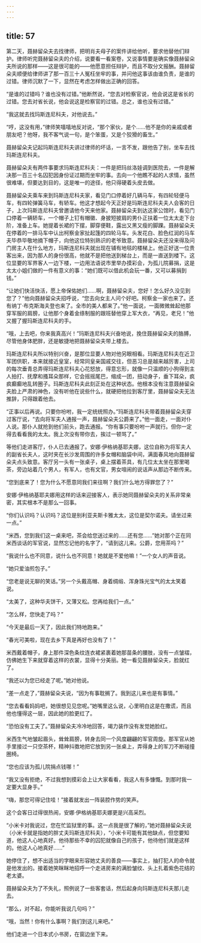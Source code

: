 ```yaml
---
---
---
```

title: 57
---




第二天，聂赫留朵夫去找律师，把明肖夫母子的案件讲给他听，要求他替他们辩护。律师听完聂赫留朵夫的介绍，说要看一看案卷，又说事情要是确实像聂赫留朵夫所说的那样——这是很可能的——他愿意担任辩护，而且不取分文报酬。聂赫留朵夫顺便给律师讲了那一百三十人冤枉坐牢的事，并问他这事该由谁负责，是谁的过错。律师沉默了一下，显然在考虑怎样做出正确的回答。

“是谁的过错吗？谁也没有过错。”他断然说，“您去对检察官说，他会说这是省长的过错。您去对省长说，他会说这是检察官的过错。总之，谁也没有过错。”

“我这就去找玛斯连尼科夫，对他说去。”

“哼，这没有用，”律师笑嘻嘻地反对说，“那个家伙，是个……他不是你的亲戚或者朋友吧？他呀，我不客气说一句，是个笨蛋，又是个狡猾的畜生。”

聂赫留朵夫记起玛斯连尼科夫讲过律师的坏话，一言不发，跟他告了别，坐车去找玛斯连尼科夫。

聂赫留朵夫有两件事要求玛斯连尼科夫：一件是把玛丝洛娃调到医院去，一件是解决那一百三十名囚犯因身份证过期而坐牢的事。去向一个他瞧不起的人求情，虽然很难堪，但要达到目的，这是唯一的途径，他只得硬着头皮去做。

聂赫留朵夫乘车来到玛斯连尼科夫家，看见门口停着好几辆马车，有四轮轻便马车，有四轮弹簧马车，有轿车。他这才想起今天正好是玛斯连尼科夫夫人会客的日子，上次玛斯连尼科夫曾邀请他今天来他家。聂赫留朵夫到达这家公馆时，看见门口停着一辆轿车，一个帽子上钉有帽徽、身披短披肩的男仆正扶着一位太太走下台阶，准备上车。她提着长裙的下摆，脚穿便鞋，露出又黑又瘦的脚踝。聂赫留朵夫在停着的一排马车中认出柯察金家扯起篷的四轮马车。头发花白、脸色红润的马车夫毕恭毕敬地摘下帽子，向他这位特别熟识的老爷致意。聂赫留朵夫还没来得及问门房主人在什么地方，玛斯连尼科夫就出现在铺有地毯的楼梯上。他正好送一位贵客出来，因为那人的身份很高，他就不是把他送到梯台上，而是一直送到楼下。这位显要的军界客人一边下楼，一边用法语说市里举办摸彩会，为孤儿院募捐，这是太太小姐们做的一件有意义的事：“她们既可以借此机会玩一番，又可以募捐到钱。”

“让她们快活快活，愿上帝保佑她们……啊，聂赫留朵夫，您好！怎么好久没见到您了？”他向聂赫留朵夫招呼说，“您去向女主人问个好吧。柯察金一家也来了。还有纳丁·布克斯海夫登也来了。全市的美人都来了。”他一面说，一面微微耸起他那穿军服的肩膀，让他那个身着金绦制服的跟班替他穿上军大衣，“再见，老兄！”他又握了握玛斯连尼科夫的手。

“哦，上去吧，你来我真高兴！”玛斯连尼科夫兴奋地说，挽住聂赫留朵夫的胳膊，尽管他身体肥胖，还是敏捷地把聂赫留朵夫带上楼去。

玛斯连尼科夫所以特别兴奋，是那位显要人物对他另眼相看。玛斯连尼科夫在近卫军团供职，本来就接近皇室，经常同皇亲国戚交往，但恶习总是越来越厉害，上司的每次垂青总弄得玛斯连尼科夫心花怒放，得意忘形，就像一只温顺的小狗得到主人拍打、抚摩和搔耳朵那样，它会摇摇尾巴，缩成一团，扭动身子，垂下耳朵，疯疯癫癫地乱转圈子。玛斯连尼科夫此刻正处在这种状态。他根本没有注意聂赫留朵夫脸上严肃的神色，没有听他在说些什么，就硬把他拉到客厅里，聂赫留朵夫无法推辞，只得跟着他去。

“正事以后再说。只要你吩咐，我一定统统照办。”玛斯连尼科夫带着聂赫留朵夫穿过客厅说，“去向将军夫人通报一声，聂赫留朵夫公爵来了。”他一面走，一面对仆人说。那仆人就抢到他们前头，跑去通报。“你有事只要吩咐一声就行。但你一定得去看看我的太太。我上次没有带你去，挨过一顿骂了。”

等他们走进客厅，仆人已去通报了。安娜·伊格纳基耶夫娜，这位自称为将军夫人的副省长夫人，这时夹在长沙发周围的许多女帽和脑袋中间，满面春风地向聂赫留朵夫点头致意。客厅另一头有一张桌子，桌上摆着茶具，有几位太太坐在那里喝茶，旁边站着几个男人，有军人，也有文官，男女喧闹的说话声从那边不断传来。

“您到底来了！您为什么不愿意同我们来往啊？我们什么地方得罪您了？”

安娜·伊格纳基耶夫娜用这样的话来迎接客人，表示她同聂赫留朵夫的关系非常亲密，其实根本不是那么一回事。

“你们认识吗？认识吗？这位是别利亚夫斯卡雅太太，这位是契尔诺夫。请坐过来一点。”

“米西，您到我们这一桌来吧，茶会给您送过来的……还有您……”她对那个正在同米西谈话的军官说，显然忘记他的名字了，“请到这儿来。公爵，您用茶吗？”

“我说什么也不同意，说什么也不同意！她就是不爱他嘛！”一个女人的声音说。

“她只爱油煎包子。”

“您老是说无聊的笑话。”另一个头戴高帽、身着绸缎、浑身珠光宝气的太太笑着说。

“太美了，这种华夫饼干，又薄又松。您再给我们一点。”

“怎么样，您快走了吗？”

“今天是最后一天了，因此我们特地跑来。”

“春光可美啦，现在去乡下真是再好也没有了！”

米西戴着帽子，身上那件深色条纹连衣裙紧裹着她那苗条的腰肢，没有一点皱褶，仿佛她生下来就穿着这样的衣裳，显得十分美丽。她一看见聂赫留朵夫，脸就红了。

“我还以为您已经走了呢。”她对他说。

“差一点走了，”聂赫留朵夫说，“因为有事耽搁了。我到这儿来也是有事情。”

“您去看看妈妈吧，她很想见见您呢。”她嘴里这么说，心里明白这是在撒谎，而且他也懂得这一层，因此她的脸更红了。

“恐怕没有工夫了。”聂赫留朵夫冷冷地回答，竭力装作没有发觉她脸红。

米西生气地皱起眉头，耸耸肩膀，转身去同一个风度翩翩的军官周旋。那军官从她手里接过一只空茶杯，精神抖擞地把它放到另一张桌上，弄得身上的军刀不断碰撞圈椅。

“您也应该为孤儿院捐点钱哪！”

“我又没有拒绝，不过我想到摸彩会上让大家看看，我这人有多慷慨。到那时我一定要大显身手。”

“嗨，那您可得记住哇！”接着就发出一阵装腔作势的笑声。

这个会客日过得很热闹，安娜·伊格纳基耶夫娜更是兴高采烈。

“小米卡对我说过，您在忙监狱里的事。这一点我是很了解的，”她对聂赫留朵夫说（小米卡就是指她的胖丈夫玛斯连尼科夫），“小米卡可能有其他缺点，但您要知道，他这人心地真好。他待那些不幸的囚犯就像自己的孩子，他待他们就是这样的。他这人心地真好……”

她停住了，想不出适当的字眼来形容她丈夫的善良——事实上，抽打犯人的命令就是他发出的。接着她笑眯眯地招呼一个走进房来的满脸皱纹、头上扎着紫色花结的老太婆。

聂赫留朵夫为了不失礼，照例说了一些客套话，然后起身向玛斯连尼科夫那儿走去。

“那么，对不起，你能听我说几句吗？”

“哦，当然！你有什么事啊？我们到这儿来吧。”

他们走进一个日本式小书房，在窗边坐下来。